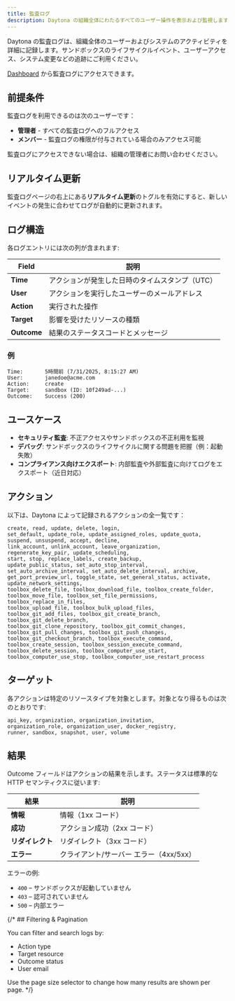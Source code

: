 ```yaml
---
title: 監査ログ
description: Daytona の組織全体にわたるすべてのユーザー操作を表示および監視します。
---
```


Daytona の監査ログは、組織全体のユーザーおよびシステムのアクティビティを詳細に記録します。サンドボックスのライフサイクルイベント、ユーザーアクセス、システム変更などの追跡にご利用ください。

[Dashboard](https://app.daytona.io/dashboard/audit-logs) から監査ログにアクセスできます。

## 前提条件

監査ログを利用できるのは次のユーザーです：
- **管理者** - すべての監査ログへのフルアクセス
- **メンバー** - 監査ログの権限が付与されている場合のみアクセス可能

監査ログにアクセスできない場合は、組織の管理者にお問い合わせください。

## リアルタイム更新

監査ログページの右上にある**リアルタイム更新**のトグルを有効にすると、新しいイベントの発生に合わせてログが自動的に更新されます。

## ログ構造

各ログエントリには次の列が含まれます:

| Field     | 説明                                       |
|---------- |--------------------------------------------|
| **Time**  | アクションが発生した日時のタイムスタンプ（UTC） |
| **User**  | アクションを実行したユーザーのメールアドレス   |
| **Action**| 実行された操作                               |
| **Target**| 影響を受けたリソースの種類                    |
| **Outcome**| 結果のステータスコードとメッセージ            |

### 例

```text
Time:       5時間前 (7/31/2025, 8:15:27 AM)
User:       janedoe@acme.com
Action:     create
Target:     sandbox (ID: 10f249ad-...)
Outcome:    Success (200)
```

## ユースケース

- **セキュリティ監査**: 不正アクセスやサンドボックスの不正利用を監視
- **デバッグ**: サンドボックスのライフサイクルに関する問題を把握（例：起動失敗）
- **コンプライアンス向けエクスポート**: 内部監査や外部監査に向けてログをエクスポート（近日対応）

## アクション

以下は、Daytona によって記録されるアクションの全一覧です：

```text
create, read, update, delete, login,
set_default, update_role, update_assigned_roles, update_quota,
suspend, unsuspend, accept, decline,
link_account, unlink_account, leave_organization,
regenerate_key_pair, update_scheduling,
start, stop, replace_labels, create_backup,
update_public_status, set_auto_stop_interval,
set_auto_archive_interval, set_auto_delete_interval, archive,
get_port_preview_url, toggle_state, set_general_status, activate,
update_network_settings,
toolbox_delete_file, toolbox_download_file, toolbox_create_folder,
toolbox_move_file, toolbox_set_file_permissions, toolbox_replace_in_files,
toolbox_upload_file, toolbox_bulk_upload_files,
toolbox_git_add_files, toolbox_git_create_branch, toolbox_git_delete_branch,
toolbox_git_clone_repository, toolbox_git_commit_changes,
toolbox_git_pull_changes, toolbox_git_push_changes,
toolbox_git_checkout_branch, toolbox_execute_command,
toolbox_create_session, toolbox_session_execute_command,
toolbox_delete_session, toolbox_computer_use_start,
toolbox_computer_use_stop, toolbox_computer_use_restart_process
```

## ターゲット

各アクションは特定のリソースタイプを対象とします。対象となり得るものは次のとおりです:

```text
api_key, organization, organization_invitation,
organization_role, organization_user, docker_registry,
runner, sandbox, snapshot, user, volume
```

## 結果

Outcome フィールドはアクションの結果を示します。ステータスは標準的な HTTP セマンティクスに従います:

| 結果 | 説明 |
|---------|-------------|
| **情報** | 情報（1xx コード） |
| **成功** | アクション成功（2xx コード） |
| **リダイレクト** | リダイレクト（3xx コード） |
| **エラー** | クライアント/サーバー エラー（4xx/5xx） |

エラーの例:

- `400` – サンドボックスが起動していません
- `403` – 認可されていません
- `500` – 内部エラー

{/* ## Filtering & Pagination

You can filter and search logs by:

- Action type
- Target resource
- Outcome status
- User email

Use the page size selector to change how many results are shown per page. */} 
